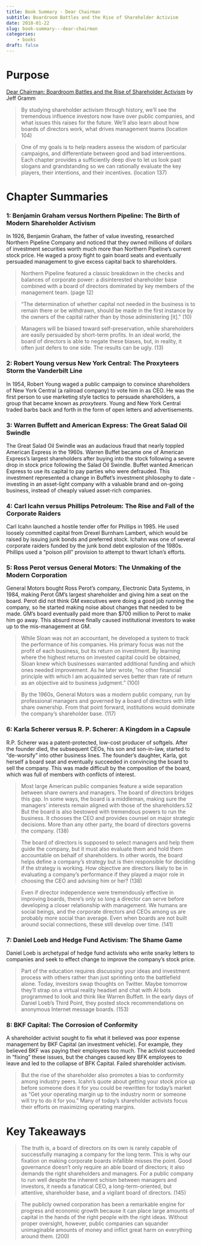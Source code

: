 ```yaml
---
title: Book Summary - Dear Chairman
subtitle: Boardroom Battles and the Rise of Shareholder Activism
date: 2018-01-22
slug: book-summary---dear-chairman
categories:
    - books
draft: false
---
```


# Purpose

[Dear Chairman: Boardroom Battles and the Rise of Shareholder Activism](https://www.amazon.com/Dear-Chairman-Boardroom-Shareholder-Activism/dp/0062369830) by Jeff Gramm

> By studying shareholder activism through history, we'll see the tremendous influence investors now have over public companies, and what issues this raises for the future. We'll also learn about how boards of directors work, what drives management teams (location 104)

> One of my goals is to help readers assess the wisdom of particular campaigns, and differentiate between good and bad interventions. Each chapter provides a sufficiently deep dive to let us look past slogans and grandstanding so we can rationally evaluate the key players, their intentions, and their incentives. (location 137)

# Chapter Summaries

### 1: Benjamin Graham versus Northern Pipeline: The Birth of Modern Shareholder Activism

In 1926, Benjamin Graham, the father of value investing, researched Northern Pipeline Company and noticed that they owned millions of dollars of investment securities worth much more than Northern Pipeline's current stock price. He waged a proxy fight to gain board seats and eventually persuaded management to give excess capital back to shareholders.

> Northern Pipeline featured a classic breakdown in the checks and balances of corporate power: a disinterested shareholder base combined with a board of directors dominated by key members of the management team. (page 12)

> "The determination of whether capital not needed in the business is to remain there or be withdrawn, should be made in the first instance by the owners of the capital rather than by those administering \[it\]." (10)

> Managers will be biased toward self-preservation, while shareholders are easily persuaded by short-term profits. In an ideal world, the board of directors is able to negate these biases, but, in reality, it often just defers to one side. The results can be ugly. (13)

### 2: Robert Young versus New York Central: The Proxyteers Storm the Vanderbilt Line

In 1954, Robert Young waged a public campaign to convince shareholders of New York Central (a railroad company) to vote him in as CEO. He was the first person to use marketing style tactics to persuade shareholders, a group that became known as *proxyteers*. Young and New York Central traded barbs back and forth in the form of open letters and advertisements.

### 3: Warren Buffett and American Express: The Great Salad Oil Swindle

The Great Salad Oil Swindle was an audacious fraud that nearly toppled American Express in the 1960s. Warren Buffet became one of American Express's largest shareholders after buying into the stock following a severe drop in stock price following the Salad Oil Swindle. Buffet wanted American Express to use its capital to pay parties who were defrauded. This investment represented a change in Buffet's investment philosophy to date - investing in an asset-light company with a valuable brand and on-going business, instead of cheaply valued asset-rich companies.

### 4: Carl Icahn versus Phillips Petroleum: The Rise and Fall of the Corporate Raiders

Carl Icahn launched a hostile tender offer for Phillips in 1985. He used loosely committed capital from Drexel Burnham Lambert, which would be raised by issuing junk bonds and preferred stock. Ichahn was one of several corporate raiders funded by the junk bond debt explosion of the 1980s. Phillips used a "poison pill" provision to attempt to thwart Ichan's efforts.

### 5: Ross Perot versus General Motors: The Unmaking of the Modern Corporation

General Motors bought Ross Perot's company, Electronic Data Systems, in 1984, making Perot GM's largest shareholder and giving him a seat on the board. Perot did not think GM executives were doing a good job running the company, so he started making noise about changes that needed to be made. GM's board eventually paid more than \$700 million to Perot to make him go away. This absurd move finally caused institutional investors to wake up to the mis-management at GM.

> While Sloan was not an accountant, he developed a system to track the performance of his companies. His primary focus was not the profit of each business, but its return on investment. By learning where the highest returns on invested capital could be obtained, Sloan knew which businesses warranted additional funding and which ones needed improvement. As he later wrote, "no other financial principle with which I am acquainted serves better than rate of return as an objective aid to business judgment." (100)

> By the 1960s, General Motors was a modern public company, run by professional managers and governed by a board of directors with little share ownership. From that point forward, institutions would dominate the company's shareholder base. (117)

### 6: Karla Scherer versus R. P. Scherer: A Kingdom in a Capsule

R.P. Scherer was a patent-protected, low-cost producer of softgels. After the founder died, the subsequent CEOs, his son and son-in-law, started to "de-worsify" into other business lines. The founder's daughter, Karla, got herself a board seat and eventually succeeded in convincing the board to sell the company. This was made difficult by the composition of the board, which was full of members with conflicts of interest.

> Most large American public companies feature a wide separation between share owners and managers. The board of directors bridges this gap. In some ways, the board is a middleman, making sure the managers' interests remain aligned with those of the shareholders.52 But the board is also bestowed with tremendous powers to run the business. It chooses the CEO and provides counsel on major strategic decisions. More than any other party, the board of directors governs the company. (138)

> The board of directors is supposed to select managers and help them guide the company, but it must also evaluate them and hold them accountable on behalf of shareholders. In other words, the board helps define a company's strategy but is then responsible for deciding if the strategy is working. How objective are directors likely to be in evaluating a company's performance if they played a major role in choosing the CEO and advising him or her? (138)

> Even if director independence were tremendously effective in improving boards, there's only so long a director can serve before developing a closer relationship with management. We humans are social beings, and the corporate directors and CEOs among us are probably more social than average. Even when boards are not built around social connections, these still develop over time. (141)

### 7: Daniel Loeb and Hedge Fund Activism: The Shame Game

Daniel Loeb is archetypal of hedge fund activists who write snarky letters to companies and seek to effect change to improve the company's stock price.

> Part of the education requires discussing your ideas and investment process with others rather than just sprinting onto the battlefield alone. Today, investors swap thoughts on Twitter. Maybe tomorrow they'll strap on a virtual reality headset and chat with AI bots programmed to look and think like Warren Buffett. In the early days of Daniel Loeb's Third Point, they posted stock recommendations on anonymous Internet message boards. (153)

### 8: BKF Capital: The Corrosion of Conformity

A shareholder activist sought to fix what it believed was poor expense management by BKF Capital (an investment vehicle). For example, they believed BKF was paying their employees too much. The activist succeeded in "fixing" these issues, but the changes caused key BFK employees to leave and led to the collapse of BFK Capital. Failed shareholder activism.

> But the rise of the shareholder also promotes a bias to conformity among industry peers. Icahn's quote about getting your stock price up before someone does it for you could be rewritten for today's market as "Get your operating margin up to the industry norm or someone will try to do it for you." Many of today's shareholder activists focus their efforts on maximizing operating margins.

# Key Takeaways

> The truth is, a board of directors on its own is rarely capable of successfully managing a company for the long term. This is why our fixation on making corporate boards infallible misses the point. Good governance doesn't only require an able board of directors; it also demands the right shareholders and managers. For a public company to run well despite the inherent schism between managers and investors, it needs a fanatical CEO, a long-term-oriented, but attentive, shareholder base, and a vigilant board of directors. (145)

> The publicly owned corporation has been a remarkable engine for progress and economic growth because it can place large amounts of capital in the hands of the right people with the right ideas. Without proper oversight, however, public companies can squander unimaginable amounts of money and inflict great harm on everything around them. (200)
